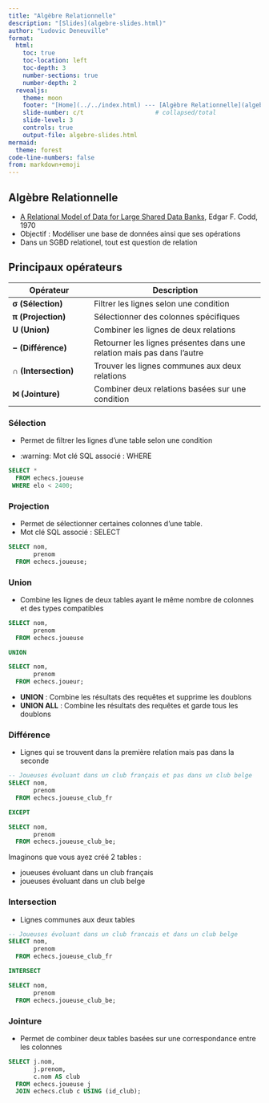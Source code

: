 ```yaml
---
title: "Algèbre Relationnelle"
description: "[Slides](algebre-slides.html)"
author: "Ludovic Deneuville"
format: 
  html:
    toc: true
    toc-location: left
    toc-depth: 3
    number-sections: true
    number-depth: 2
  revealjs:
    theme: moon
    footer: "[Home](../../index.html) --- [Algèbre Relationnelle](algebre.html)"
    slide-number: c/t                    # collapsed/total
    slide-level: 3
    controls: true
    output-file: algebre-slides.html
mermaid:
  theme: forest
code-line-numbers: false
from: markdown+emoji
---
```


## Algèbre Relationnelle

- [A Relational Model of Data for Large Shared Data Banks](https://www.seas.upenn.edu/~zives/03f/cis550/codd.pdf){target="_blank"}, Edgar F. Codd, 1970
- Objectif : Modéliser une base de données ainsi que ses opérations
- Dans un SGBD relationel, tout est question de relation


## Principaux opérateurs

::: {.small-table}
| **Opérateur**        | **Description**                              |
|----------------------|----------------------------------------------|
| **σ (Sélection)**    | Filtrer les lignes selon une condition      |
| **π (Projection)**   | Sélectionner des colonnes spécifiques        |
| **U (Union)**        | Combiner les lignes de deux relations       |
| **− (Différence)**   | Retourner les lignes présentes dans une relation mais pas dans l'autre |
| **∩ (Intersection)** | Trouver les lignes communes aux deux relations |
| **⨝ (Jointure)**    | Combiner deux relations basées sur une condition |
:::

### Sélection

- Permet de filtrer les lignes d'une table selon une condition

::: {.fragment}
- :warning: Mot clé SQL associé : WHERE 


```.sql
SELECT *
  FROM echecs.joueuse
 WHERE elo < 2400;
```
:::


### Projection

- Permet de sélectionner certaines colonnes d'une table.
- Mot clé SQL associé : SELECT 

```.sql
SELECT nom,
       prenom
  FROM echecs.joueuse;
```

### Union

- Combine les lignes de deux tables ayant le même nombre de colonnes et des types compatibles

```.sql
SELECT nom,
       prenom
  FROM echecs.joueuse

UNION

SELECT nom,
       prenom
  FROM echecs.joueur;
```

::: {.callout-tip}
- **UNION** : Combine les résultats des requêtes et supprime les doublons
- **UNION ALL** : Combine les résultats des requêtes et garde tous les doublons
:::

### Différence

- Lignes qui se trouvent dans la première relation mais pas dans la seconde

```.sql
-- Joueuses évoluant dans un club français et pas dans un club belge
SELECT nom,
       prenom
  FROM echecs.joueuse_club_fr

EXCEPT

SELECT nom,
       prenom
  FROM echecs.joueuse_club_be;
```

::: {.notes}
Imaginons que vous ayez créé 2 tables :

- joueuses évoluant dans un club français
- joueuses évoluant dans un club belge
:::



### Intersection

- Lignes communes aux deux tables

```.sql
-- Joueuses évoluant dans un club francais et dans un club belge
SELECT nom,
       prenom
  FROM echecs.joueuse_club_fr

INTERSECT

SELECT nom,
       prenom
  FROM echecs.joueuse_club_be;
```

### Jointure

- Permet de combiner deux tables basées sur une correspondance entre les colonnes

```.sql
SELECT j.nom,
       j.prenom,
       c.nom AS club
  FROM echecs.joueuse j
  JOIN echecs.club c USING (id_club);
```
